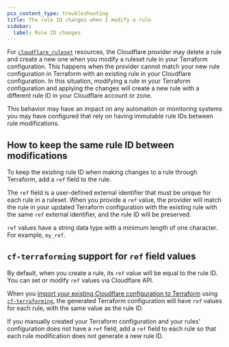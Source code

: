 ```yaml
---
pcx_content_type: troubleshooting
title: The rule ID changes when I modify a rule
sidebar:
  label: Rule ID changes
---
```


For [`cloudflare_ruleset`](https://registry.terraform.io/providers/cloudflare/cloudflare/latest/docs/resources/ruleset) resources, the Cloudflare provider may delete a rule and create a new one when you modify a ruleset rule in your Terraform configuration. This happens when the provider cannot match your new rule configuration in Terraform with an existing rule in your Cloudflare configuration. In this situation, modifying a rule in your Terraform configuration and applying the changes will create a new rule with a different rule ID in your Cloudflare account or zone.

This behavior may have an impact on any automation or monitoring systems you may have configured that rely on having immutable rule IDs between rule modifications.

## How to keep the same rule ID between modifications

To keep the existing rule ID when making changes to a rule through Terraform, add a `ref` field to the rule.

The `ref` field is a user-defined external identifier that must be unique for each rule in a ruleset. When you provide a `ref` value, the provider will match the rule in your updated Terraform configuration with the existing rule with the same `ref` external identifier, and the rule ID will be preserved.

`ref` values have a string data type with a minimum length of one character. For example, `my_ref`.

## `cf-terraforming` support for `ref` field values

By default, when you create a rule, its `ref` value will be equal to the rule ID. You can set or modify `ref` values via Cloudflare API.

When you [import your existing Cloudflare configuration to Terraform](/terraform/advanced-topics/import-cloudflare-resources/) using [`cf-terraforming`](https://github.com/cloudflare/cf-terraforming), the generated Terraform configuration will have `ref` values for each rule, with the same value as the rule ID.

If you manually created your Terraform configuration and your rules' configuration does not have a `ref` field, add a `ref` field to each rule so that each rule modification does not generate a new rule ID.
